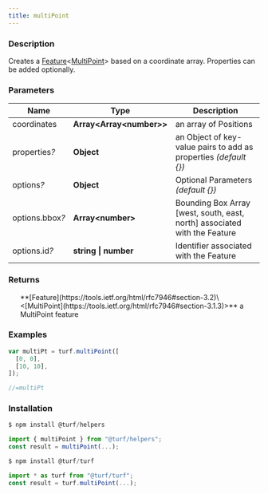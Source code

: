 ```yaml
---
title: multiPoint
---
```



### Description

Creates a [Feature](https://tools.ietf.org/html/rfc7946#section-3.2)\<[MultiPoint](https://tools.ietf.org/html/rfc7946#section-3.1.3)> based on a
coordinate array. Properties can be added optionally.

### Parameters

| Name                 | Type                       | Description                                                               |
| -------------------- | -------------------------- | ------------------------------------------------------------------------- |
| coordinates          | **Array\<Array\<number>>** | an array of Positions                                                     |
| properties<i>?</i>   | **Object**                 | an Object of key-value pairs to add as properties _(default \{})_         |
| options<i>?</i>      | **Object**                 | Optional Parameters _(default \{})_                                       |
| options.bbox<i>?</i> | **Array\<number>**         | Bounding Box Array [west, south, east, north] associated with the Feature |
| options.id<i>?</i>   | **string \| number**       | Identifier associated with the Feature                                    |

### Returns

<ul>
  **[Feature](https://tools.ietf.org/html/rfc7946#section-3.2)\<[MultiPoint](https://tools.ietf.org/html/rfc7946#section-3.1.3)>** a MultiPoint feature

</ul>

### Examples

```javascript
var multiPt = turf.multiPoint([
  [0, 0],
  [10, 10],
]);

//=multiPt
```

### Installation

```javascript
$ npm install @turf/helpers

import { multiPoint } from "@turf/helpers";
const result = multiPoint(...);
```

```javascript
$ npm install @turf/turf

import * as turf from "@turf/turf";
const result = turf.multiPoint(...);
```
